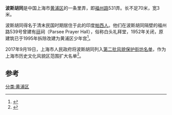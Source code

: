 '''波斯胡同'''是中国上海市[[黄浦区|黄浦区]]的一条里弄，即[[福州路|福州路]]531弄。长不足70米，宽3米。

波斯胡同得名于清末民国时期居住于此的印度[[帕西人|帕西人]]。他们在波斯胡同隔壁的福州路539号曾建有[[祆教|祆]]祠（Parsee Prayer Hall），俗称白头礼拜堂，1952年关闭，原建筑已于1995年拆除改建为黄浦区少年宫<ref>{{cite web|title=上海宗教志->--第六编其他宗教->--第四章琐罗亚斯德教祆教和锡克教->第一节　琐罗亚斯德教（祆教）|url=http://www.shtong.gov.cn/Newsite/node2/node2245/node75195/node75205/node75327/node75335/userobject1ai92303.html|date=2007-03-26|publisher=上海市地方志办公室|access-date=2021-02-22|archive-date=2021-11-04|archive-url=https://web.archive.org/web/20211104162358/http://www.shtong.gov.cn/Newsite/node2/node2245/node75195/node75205/node75327/node75335/userobject1ai92303.html|dead-url=no}}</ref>。

2017年9月19日，上海市人民政府将波斯胡同列入[[上海市历史文化风貌区|第二批风貌保护街坊名单]]，作为上海市历史文化风貌区范围扩大名单<ref>{{cite web|title=上海市人民政府关于同意上海市历史文化风貌区范围扩大名单（第二批风貌保护街坊）的批复|publisher=上海市人民政府|date=2017-09-19|accessdate=2017-10-30|url=http://ghzyj.sh.gov.cn/bxzc/zsc/lsfm/lsjz/201710/t20171027_736856.html|archive-date=2019-05-24|archive-url=https://web.archive.org/web/20190524084350/http://ghzyj.sh.gov.cn/bxzc/zsc/lsfm/lsjz/201710/t20171027_736856.html|dead-url=no}}</ref>。

==参考==

[[分类:黄浦区|分类:黄浦区]]
